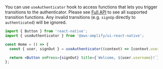 You can use `useAuthenticator` hook to access functions that lets you trigger transitions to the authenticator. Please see [Full API](#full-api) to see all supported transition functions. Any invalid transitions (e.g. `signUp` directly to `authenticated`) will be ignored.

```jsx
import { Button } from 'react-native';
import { useAuthenticator } from '@aws-amplify/ui-react-native';

const Home = () => {
  const { user, signOut } = useAuthenticator((context) => [context.user]);

  return <Button onPress={signOut} title={`Welcome, ${user.username}!`} />;
};
```
